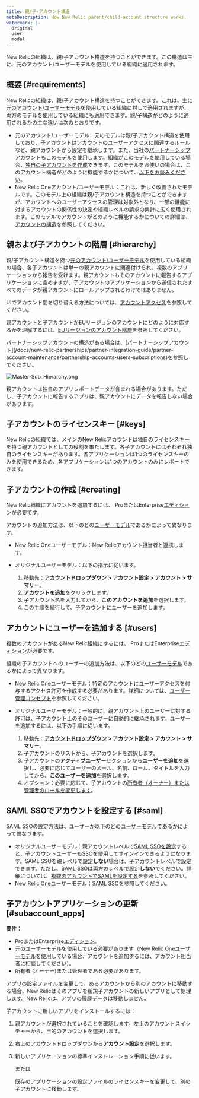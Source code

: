 ```yaml
---
title: 親/子-アカウント構造
metaDescription: How New Relic parent/child-account structure works.
watermark: |-
  Original
  user
  model
---
```


New Relicの組織は、親/子アカウント構造を持つことができます。この構造は主に、元のアカウント/ユーザーモデルを使用している組織に適用されます。

## 概要 [#requirements]

New Relicの組織は、親/子アカウント構造を持つことができます。これは、主に[元のアカウント/ユーザーモデル](/docs/accounts/original-accounts-billing/original-product-based-pricing/overview-changes-pricing-user-model/#user-models)を使用している組織に対して適用されますが、両方のモデルを使用している組織にも適用できます。親/子構造がどのように適用されるかの主な違いは次のとおりです。

* 元のアカウント/ユーザーモデル：元のモデルは親/子アカウント構造を使用しており、子アカウントはアカウントのユーザーアクセスに関連するルールなど、親アカウントから設定を継承します。また、当社の[パートナーシップアカウント](/docs/new-relic-partnerships/partner-integration-guide/partner-account-maintenance/partnership-accounts-users-subscriptions)もこのモデルを使用します。組織がこのモデルを使用している場合、[独自の子アカウントを作成](#creating)できます。このモデルをお使いの場合は、このアカウント構造がどのように機能するかについて、[以下をお読みください](#hierarchy)。
* New Relic Oneアカウント/ユーザーモデル：これは、新しく改善されたモデルです。このモデル上の組織は親/子アカウント構造を持つことができますが、アカウントへのユーザーアクセスの管理は対象外となり、一部の機能に対するアカウントの関係性の決定や組織レベルの請求の集計に広く使用されます。このモデルでアカウントがどのように機能するかについての詳細は、[アカウントの構造](/docs/accounts/accounts-billing/account-structure/new-relic-account-structure)を参照してください。

## 親および子アカウントの階層 [#hierarchy]

親/子アカウント構造を持つ[元のアカウント/ユーザーモデル](#requirements)を使用している組織の場合、各子アカウントは単一の親アカウントに関連付けられ、複数のアプリケーションから報告を受けます。親アカウントもそのアカウントに報告するアプリケーションに含めますが、子アカウントのアプリケーションから送信されたすべてのデータが親アカウントにロールアップされるわけではありません。

UIでアカウント間を切り替える方法については、[アカウントアクセス](/docs/accounts/accounts-billing/general-account-settings/factors-affecting-access-features-data#account-access)を参照してください。

親アカウントと子アカウントがEUリージョンのアカウントにどのように対応するかを理解するには、[EUリージョンのアカウント階層](/docs/using-new-relic/welcome-new-relic/getting-started/introduction-eu-region-data-center#global-account-hierarchy)を参照してください。

<Callout variant="tip">
  パートナーシップアカウントの構造がある場合は、[パートナーシップアカウント](/docs/new-relic-partnerships/partner-integration-guide/partner-account-maintenance/partnership-accounts-users-subscriptions)を参照してください。
</Callout>

![Master-Sub_Hierarchy.png](./images/Master-Sub_Hierarchy.png "Master-Sub_Hierarchy.png")

<figcaption>
  親アカウントは独自のアプリレポートデータが含まれる場合があります。ただし、子アカウントに報告するアプリは、親アカウントにデータを報告しない場合があります。
</figcaption>

## 子アカウントのライセンスキー [#keys]

New Relicの組織では、メインのNew Relicアカウントは独自の[ライセンスキー](/docs/apis/intro-apis/new-relic-api-keys/#ingest-license-key)を持つ親アカウントとしての役割を果たします。各子アカウントにはそれぞれ独自のライセンスキーがあります。各アプリケーションは1つのライセンスキーのみを使用できるため、各アプリケーションは1つのアカウントのみにレポートできます。

## 子アカウントの作成 [#creating]

New Relic組織にアカウントを追加するには、 ProまたはEnterprise[エディション](https://newrelic.com/pricing)が必要です。

アカウントの追加方法は、以下のどの[ユーザーモデル](/docs/accounts/original-accounts-billing/original-product-based-pricing/overview-changes-pricing-user-model#user-models)であるかによって異なります。

* New Relic Oneユーザーモデル：New Relicアカウント担当者と連携します。

* オリジナルユーザーモデル：以下の指示に従います。

  1. 移動先：**[アカウントドロップダウン](/docs/accounts-partnerships/education/getting-started-new-relic/glossary#account-dropdown) > アカウント設定 > アカウント > サマリー**。
  2. **アカウントを追加**をクリックします。
  3. 子アカウント名を入力してから、**このアカウントを追加**を選択します。
  4. この手順を続行して、子アカウントにユーザーを追加します。

## アカウントにユーザーを追加する [#users]

複数のアカウントがあるNew Relic組織にするには、 ProまたはEnterprise[エディション](https://newrelic.com/pricing)が必要です。

組織の子アカウントへのユーザーの追加方法は、以下のどの[ユーザーモデル](/docs/accounts/original-accounts-billing/original-product-based-pricing/overview-changes-pricing-user-model#user-models)であるかによって異なります。

* New Relic Oneユーザーモデル：特定のアカウントにユーザーアクセスを付与するアクセス許可を作成する必要があります。詳細については、[ユーザー管理コンセプト](/docs/accounts/accounts-billing/new-relic-one-user-management/add-manage-users-groups-roles#understand-concepts)を参照してください。

* オリジナルユーザーモデル：一般的に、親アカウント上のユーザーに対する許可は、子アカウント上のそのユーザーに自動的に継承されます。ユーザーを追加するには、以下の手順に従います。

  1. 移動先：**[アカウントドロップダウン](/docs/accounts-partnerships/education/getting-started-new-relic/glossary#account-dropdown) > アカウント設定 > アカウント > サマリー**。
  2. 子アカウントのリストから、子アカウントを選択します。
  3. 子アカウントの**アクティブユーザー**セクションから**ユーザーを追加**を選択し、必要に応じてユーザーのメール、名前、ロール、タイトルを入力してから、**このユーザーを追加**を選択します。
  4. オプション：必要に応じて、子アカウントの[所有者（オーナー）または管理者のロールを変更します](/docs/accounts-partnerships/accounts/account-setup/adding-updating-users)。

## SAML SSOでアカウントを設定する [#saml]

SAML SSOの設定方法は、ユーザーが以下のどの[ユーザーモデル](/docs/accounts/original-accounts-billing/original-product-based-pricing/overview-changes-pricing-user-model#user-models)であるかによって異なります。

* オリジナルユーザーモデル：親アカウントレベルで[SAML SSOを設定](/docs/accounts-partnerships/accounts/saml-single-sign/setting-sso)すると、子アカウントユーザーもSSOを使用してサインインできるようになります。SAML SSOを親レベルで設定**しない**場合は、子アカウントレベルで設定できます。ただし、SAML SSOは両方のレベルで設定**しない**でください。詳細については、[複数のアカウントでSAMLを設定する](/docs/accounts-partnerships/accounts/saml-single-sign/configuring-saml-multiple-accounts)を参照してください。
* New Relic Oneユーザーモデル：[SAML SSO](/docs/accounts/accounts-billing/new-relic-one-user-management/authentication-domains-saml-sso-scim-more)を参照してください。

## 子アカウントアプリケーションの更新 [#subaccount_apps]

**要件：**

* ProまたはEnterprise[エディション](https://newrelic.com/pricing)。
* [元のユーザーモデル](/docs/accounts/original-accounts-billing/original-product-based-pricing/overview-changes-pricing-user-model#user-models)を使用している必要があります（[New Relic Oneユーザーモデル](/docs/accounts/original-accounts-billing/original-product-based-pricing/overview-changes-pricing-user-model#user-models)を使用している場合、アカウントを追加するには、アカウント担当者に相談してください）。
* 所有者 (オーナー)または管理者である必要があります。

アプリの設定ファイルを変更して、あるアカウントから別のアカウントに移動する場合、New Relicはそのアプリを新規子アカウントの新しいアプリとして処理します。New Relicは、アプリの履歴データは移動しません。

子アカウントに新しいアプリをインストールするには：

1. 親アカウントが選択されていることを確認します。左上のアカウントスイッチャーから、目的のアカウントを選択します。

2. 右上のアカウントドロップダウンから**アカウント設定**を選択します。

3. 新しいアプリケーションの標準インストレーション手順に従います。

   または

   既存のアプリケーションの設定ファイルのライセンスキーを変更して、別の子アカウントに移動します。
